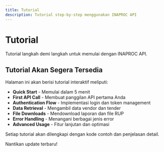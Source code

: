 ```yaml
---
title: Tutorial
description: Tutorial step-by-step menggunakan INAPROC API
---
```


# Tutorial

Tutorial langkah demi langkah untuk memulai dengan INAPROC API.

## Tutorial Akan Segera Tersedia

Halaman ini akan berisi tutorial interaktif meliputi:

- **Quick Start** - Memulai dalam 5 menit
- **First API Call** - Membuat panggilan API pertama Anda
- **Authentication Flow** - Implementasi login dan token management
- **Data Retrieval** - Mengambil data vendor dan tender
- **File Downloads** - Mendownload laporan dan file RUP
- **Error Handling** - Menangani berbagai jenis error
- **Advanced Usage** - Fitur lanjutan dan optimasi

Setiap tutorial akan dilengkapi dengan kode contoh dan penjelasan detail.

Nantikan update terbaru!